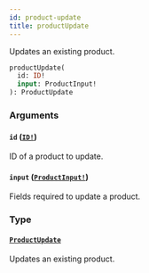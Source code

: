 ```yaml
---
id: product-update
title: productUpdate
---
```


Updates an existing product.

```graphql
productUpdate(
  id: ID!
  input: ProductInput!
): ProductUpdate

```

### Arguments

#### `id` ([`ID!`](../../../developer/api-reference/scalars/id))

ID of a product to update.

#### `input` ([`ProductInput!`](../../../developer/api-reference/inputs/product-input))

Fields required to update a product.

### Type

#### [`ProductUpdate`](../../../developer/api-reference/objects/product-update)

Updates an existing product.
